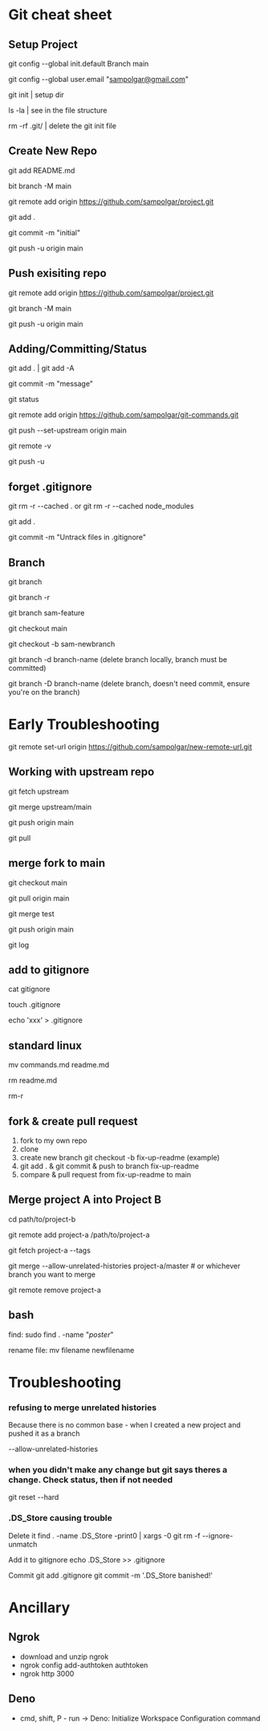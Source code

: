# Git cheat sheet

## Setup Project

git config --global init.default Branch main

git config --global user.email "sampolgar@gmail.com"

git init | setup dir

ls -la | see in the file structure

rm -rf .git/ | delete the git init file

## Create New Repo

git add README.md

bit branch -M main

git remote add origin https://github.com/sampolgar/project.git

git add .

git commit -m "initial"

git push -u origin main

## Push exisiting repo

git remote add origin https://github.com/sampolgar/project.git

git branch -M main

git push -u origin main

## Adding/Committing/Status

git add . | git add -A

git commit -m "message"

git status

git remote add origin https://github.com/sampolgar/git-commands.git

git push --set-upstream origin main

git remote -v

git push -u

## forget .gitignore

git rm -r --cached .
or
git rm -r --cached node_modules

git add .

git commit -m "Untrack files in .gitignore"

## Branch

git branch

git branch -r

git branch sam-feature

git checkout main

git checkout -b sam-newbranch

git branch -d branch-name (delete branch locally, branch must be committed)

git branch -D branch-name (delete branch, doesn't need commit, ensure you're on the branch)

# Early Troubleshooting

git remote set-url origin https://github.com/sampolgar/new-remote-url.git

## Working with upstream repo

git fetch upstream

git merge upstream/main

git push origin main

git pull

## merge fork to main

git checkout main

git pull origin main

git merge test

git push origin main

git log

## add to gitignore

cat gitignore

touch .gitignore

echo 'xxx' > .gitignore

## standard linux

mv commands.md readme.md

rm readme.md

rm-r

## fork & create pull request

1. fork to my own repo
2. clone
3. create new branch git checkout -b fix-up-readme (example)
4. git add . & git commit & push to branch fix-up-readme
5. compare & pull request from fix-up-readme to main

## Merge project A into Project B

cd path/to/project-b

git remote add project-a /path/to/project-a

git fetch project-a --tags

git merge --allow-unrelated-histories project-a/master # or whichever branch you want to merge

git remote remove project-a

## bash

find: sudo find . -name "_poster_"

rename file: mv filename newfilename

# Troubleshooting

### refusing to merge unrelated histories

Because there is no common base - when I created a new project and pushed it as a branch

--allow-unrelated-histories

### when you didn't make any change but git says theres a change. Check status, then if not needed

git reset --hard

### .DS_Store causing trouble

Delete it
find . -name .DS_Store -print0 | xargs -0 git rm -f --ignore-unmatch

Add it to gitignore
echo .DS_Store >> .gitignore

Commit
git add .gitignore
git commit -m '.DS_Store banished!'

# Ancillary

## Ngrok

- download and unzip ngrok
- ngrok config add-authtoken authtoken
- ngrok http 3000

## Deno

- cmd, shift, P - run -> Deno: Initialize Workspace Configuration command
